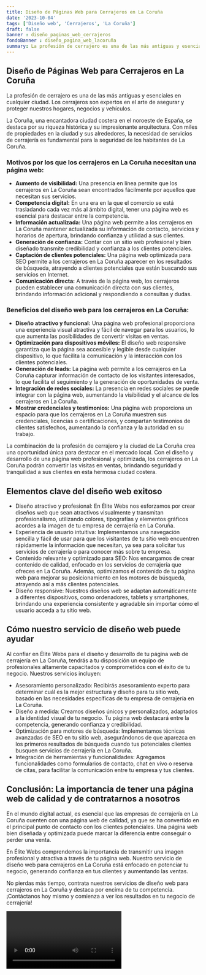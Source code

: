 ```yaml
---
title: Diseño de Páginas Web para Cerrajeros en La Coruña
date: '2023-10-04'
tags: ['Diseño web', 'Cerrajeros', 'La Coruña']
draft: false
banner : diseño_paginas_web_cerrajeros
fondoBanner : diseño_pagina_web_lacoruña
summary: La profesión de cerrajero es una de las más antiguas y esenciales en cualquier ciudad. Los cerrajeros son expertos en el arte de asegurar y proteger nuestros hogares, negocios y vehículos. 
---
```


## Diseño de Páginas Web para Cerrajeros en La Coruña

La profesión de cerrajero es una de las más antiguas y esenciales en cualquier ciudad. Los cerrajeros son expertos en el arte de asegurar y proteger nuestros hogares, negocios y vehículos. 

La Coruña, una encantadora ciudad costera en el noroeste de España, se destaca por su riqueza histórica y su impresionante arquitectura. Con miles de propiedades en la ciudad y sus alrededores, la necesidad de servicios de cerrajería es fundamental para la seguridad de los habitantes de La Coruña.

### Motivos por los que los cerrajeros en La Coruña necesitan una página web:

- **Aumento de visibilidad:** Una presencia en línea permite que los cerrajeros en La Coruña sean encontrados fácilmente por aquellos que necesitan sus servicios.
- **Competencia digital:** En una era en la que el comercio se está trasladando cada vez más al ámbito digital, tener una página web es esencial para destacar entre la competencia.
- **Información actualizada:** Una página web permite a los cerrajeros en La Coruña mantener actualizada su información de contacto, servicios y horarios de apertura, brindando confianza y utilidad a sus clientes.
- **Generación de confianza:** Contar con un sitio web profesional y bien diseñado transmite credibilidad y confianza a los clientes potenciales.
- **Captación de clientes potenciales:** Una página web optimizada para SEO permite a los cerrajeros en La Coruña aparecer en los resultados de búsqueda, atrayendo a clientes potenciales que están buscando sus servicios en Internet.
- **Comunicación directa:** A través de la página web, los cerrajeros pueden establecer una comunicación directa con sus clientes, brindando información adicional y respondiendo a consultas y dudas.

### Beneficios del diseño web para los cerrajeros en La Coruña:

- **Diseño atractivo y funcional:** Una página web profesional proporciona una experiencia visual atractiva y fácil de navegar para los usuarios, lo que aumenta las posibilidades de convertir visitas en ventas.
- **Optimización para dispositivos móviles:** El diseño web responsive garantiza que la página sea accesible y legible desde cualquier dispositivo, lo que facilita la comunicación y la interacción con los clientes potenciales.
- **Generación de leads:** La página web permite a los cerrajeros en La Coruña capturar información de contacto de los visitantes interesados, lo que facilita el seguimiento y la generación de oportunidades de venta.
- **Integración de redes sociales:** La presencia en redes sociales se puede integrar con la página web, aumentando la visibilidad y el alcance de los cerrajeros en La Coruña.
- **Mostrar credenciales y testimonios:** Una página web proporciona un espacio para que los cerrajeros en La Coruña muestren sus credenciales, licencias o certificaciones, y compartan testimonios de clientes satisfechos, aumentando la confianza y la autoridad en su trabajo.

La combinación de la profesión de cerrajero y la ciudad de La Coruña crea una oportunidad única para destacar en el mercado local. Con el diseño y desarrollo de una página web profesional y optimizada, los cerrajeros en La Coruña podrán convertir las visitas en ventas, brindando seguridad y tranquilidad a sus clientes en esta hermosa ciudad costera.

<GifSeo />

<Cta />

## Elementos clave del diseño web exitoso
- Diseño atractivo y profesional: En Élite Webs nos esforzamos por crear diseños web que sean atractivos visualmente y transmitan profesionalismo, utilizando colores, tipografías y elementos gráficos acordes a la imagen de tu empresa de cerrajería en La Coruña.
- Experiencia de usuario intuitiva: Implementamos una navegación sencilla y fácil de usar para que los visitantes de tu sitio web encuentren rápidamente la información que necesitan, ya sea para solicitar tus servicios de cerrajería o para conocer más sobre tu empresa.
- Contenido relevante y optimizado para SEO: Nos encargamos de crear contenido de calidad, enfocado en los servicios de cerrajería que ofreces en La Coruña. Además, optimizamos el contenido de tu página web para mejorar su posicionamiento en los motores de búsqueda, atrayendo así a más clientes potenciales.
- Diseño responsive: Nuestros diseños web se adaptan automáticamente a diferentes dispositivos, como ordenadores, tablets y smartphones, brindando una experiencia consistente y agradable sin importar cómo el usuario acceda a tu sitio web.

## Cómo nuestro servicio de diseño web puede ayudar
Al confiar en Élite Webs para el diseño y desarrollo de tu página web de cerrajería en La Coruña, tendrás a tu disposición un equipo de profesionales altamente capacitados y comprometidos con el éxito de tu negocio. Nuestros servicios incluyen:
- Asesoramiento personalizado: Recibirás asesoramiento experto para determinar cuál es la mejor estructura y diseño para tu sitio web, basado en las necesidades específicas de tu empresa de cerrajería en La Coruña.
- Diseño a medida: Creamos diseños únicos y personalizados, adaptados a la identidad visual de tu negocio. Tu página web destacará entre la competencia, generando confianza y credibilidad.
- Optimización para motores de búsqueda: Implementamos técnicas avanzadas de SEO en tu sitio web, asegurándonos de que aparezca en los primeros resultados de búsqueda cuando tus potenciales clientes busquen servicios de cerrajería en La Coruña.
- Integración de herramientas y funcionalidades: Agregamos funcionalidades como formularios de contacto, chat en vivo o reserva de citas, para facilitar la comunicación entre tu empresa y tus clientes. 

## Conclusión: La importancia de tener una página web de calidad y de contratarnos a nosotros
En el mundo digital actual, es esencial que las empresas de cerrajería en La Coruña cuenten con una página web de calidad, ya que se ha convertido en el principal punto de contacto con los clientes potenciales. Una página web bien diseñada y optimizada puede marcar la diferencia entre conseguir o perder una venta.

En Élite Webs comprendemos la importancia de transmitir una imagen profesional y atractiva a través de tu página web. Nuestro servicio de diseño web para cerrajeros en La Coruña está enfocado en potenciar tu negocio, generando confianza en tus clientes y aumentando las ventas.

No pierdas más tiempo, contrata nuestros servicios de diseño web para cerrajeros en La Coruña y destaca por encima de tu competencia. ¡Contáctanos hoy mismo y comienza a ver los resultados en tu negocio de cerrajería!

<Video />

<CtaBot job='Cerrajeros' city='La Coruña'/>

<Gmaps query='La Coruña+españa+maps' />